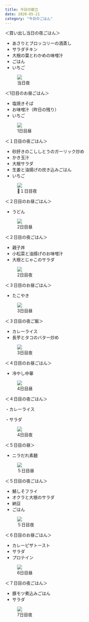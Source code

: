 ```yaml
---
title: 今日の献立
date: 2020-05-21
category: "今日のごはん"
---
```


＜買い出し当日の夜ごはん＞

- あさりとブロッコリーの酒蒸し
- サラダチキン
- 大根の葉とわかめの味噌汁
- ごはん
- いちご

<!-- -->

<figure><img src={require("./IMG_1889.jpg")} /><figcaption>当日夜</figcaption></figure>

＜1日目のお昼ごはん＞

- 塩焼きそば
- お味噌汁（昨日の残り）
- いちご

<!-- -->

<figure><img src={require("./IMG_1255.jpg")} /><figcaption>1日目昼</figcaption></figure>

＜１日目の夜ごはん＞

- 砂肝きのこししとうのガーリック炒め
- かき玉汁
- 大根サラダ
- 生姜と油揚げの炊き込みごはん
- いちご

<!-- -->

<figure><img src={require("./IMG_1267.jpg")} /><figcaption>１日目夜</figcaption></figure>

＜２日目のお昼ごはん＞

- うどん

<!-- -->

<figure><img src={require("./IMG_1311.jpg")} /><figcaption>2日目昼</figcaption></figure>

＜２日目の夜ごはん＞

- 親子丼
- 小松菜と油揚げのお味噌汁
- 大根とじゃこのサラダ

<!-- -->

<figure><img src={require("./IMG_1302.jpg")} /><figcaption>2日目夜</figcaption></figure>

＜３日目のお昼ごはん＞

- たこやき

<!-- -->

<figure><img src={require("./IMG_1359.JPG")} /><figcaption>3日目昼</figcaption></figure>

＜３日目の夜ご飯＞

- カレーライス
- 長芋とタコのバター炒め

<!-- -->

<figure><img src={require("./IMG_1362.JPG")} /><figcaption>3日目夜</figcaption></figure>

＜４日目のお昼ごはん＞

- 冷やし中華

<!-- -->

<figure><img src={require("./IMG_1349.JPG")} /><figcaption>4日目昼</figcaption></figure>

＜４日目の夜ごはん＞

・カレーライス<br/>

・サラダ

<figure><img src={require("./IMG_1353.JPG")} /><figcaption>4日目夜</figcaption></figure>

＜５日目の昼＞

- ニラだれ素麺

<!-- -->

<figure><img src={require("./IMG_1366.JPG")} /><figcaption>５日目昼</figcaption></figure>

＜５日目の夜ごはん＞

- 鯖しそフライ
- オクラと大根のサラダ
- 納豆
- ごはん

<!-- -->

<figure><img src={require("./FOODIE_1594976826.jpg")} /><figcaption>５日目夜</figcaption></figure>

＜６日目のお昼ごはん＞

- カレーピザトースト
- サラダ
- プロテイン

<!-- -->

<figure><img src={require("./IMG_1399.JPG")} /><figcaption>6日目昼</figcaption></figure>

＜７日目の夜ごはん＞

- 豚モツ煮込みごはん
- サラダ

<!-- -->

<figure><img src={require("./IMG_1380.JPG")} /><figcaption>7日目夜</figcaption></figure>




